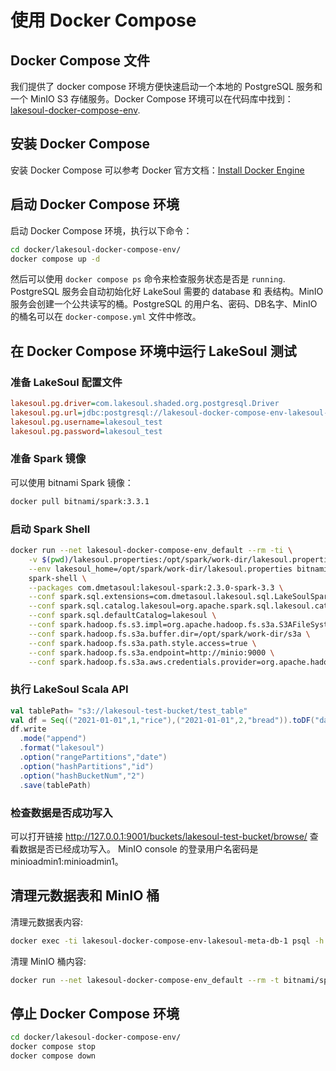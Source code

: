 # 使用 Docker Compose

<!--
SPDX-FileCopyrightText: 2023 LakeSoul Contributors

SPDX-License-Identifier: Apache-2.0
-->

## Docker Compose 文件
我们提供了 docker compose 环境方便快速启动一个本地的 PostgreSQL 服务和一个 MinIO S3 存储服务。Docker Compose 环境可以在代码库中找到：[lakesoul-docker-compose-env](https://github.com/lakesoul-io/LakeSoul/tree/main/docker/lakesoul-docker-compose-env).

## 安装 Docker Compose
安装 Docker Compose 可以参考 Docker 官方文档：[Install Docker Engine](https://docs.docker.com/engine/install/)

## 启动 Docker Compose 环境
启动 Docker Compose 环境，执行以下命令：
```bash
cd docker/lakesoul-docker-compose-env/
docker compose up -d
```
然后可以使用 `docker compose ps` 命令来检查服务状态是否是 `running`. PostgreSQL 服务会自动初始化好 LakeSoul 需要的 database 和 表结构。MinIO 服务会创建一个公共读写的桶。PostgreSQL 的用户名、密码、DB名字、MinIO 的桶名可以在 `docker-compose.yml` 文件中修改。

## 在 Docker Compose 环境中运行 LakeSoul 测试
### 准备 LakeSoul 配置文件
```ini title="lakesoul.properties"
lakesoul.pg.driver=com.lakesoul.shaded.org.postgresql.Driver
lakesoul.pg.url=jdbc:postgresql://lakesoul-docker-compose-env-lakesoul-meta-db-1:5432/lakesoul_test?stringtype=unspecified
lakesoul.pg.username=lakesoul_test
lakesoul.pg.password=lakesoul_test
```
### 准备 Spark 镜像
可以使用 bitnami Spark 镜像：
```bash
docker pull bitnami/spark:3.3.1
```

### 启动 Spark Shell
```bash
docker run --net lakesoul-docker-compose-env_default --rm -ti \
    -v $(pwd)/lakesoul.properties:/opt/spark/work-dir/lakesoul.properties \
    --env lakesoul_home=/opt/spark/work-dir/lakesoul.properties bitnami/spark:3.3.1 \
    spark-shell \
    --packages com.dmetasoul:lakesoul-spark:2.3.0-spark-3.3 \
    --conf spark.sql.extensions=com.dmetasoul.lakesoul.sql.LakeSoulSparkSessionExtension \
    --conf spark.sql.catalog.lakesoul=org.apache.spark.sql.lakesoul.catalog.LakeSoulCatalog \
    --conf spark.sql.defaultCatalog=lakesoul \
    --conf spark.hadoop.fs.s3.impl=org.apache.hadoop.fs.s3a.S3AFileSystem \
    --conf spark.hadoop.fs.s3a.buffer.dir=/opt/spark/work-dir/s3a \
    --conf spark.hadoop.fs.s3a.path.style.access=true \
    --conf spark.hadoop.fs.s3a.endpoint=http://minio:9000 \
    --conf spark.hadoop.fs.s3a.aws.credentials.provider=org.apache.hadoop.fs.s3a.AnonymousAWSCredentialsProvider
```

### 执行 LakeSoul Scala API
```scala
val tablePath= "s3://lakesoul-test-bucket/test_table"
val df = Seq(("2021-01-01",1,"rice"),("2021-01-01",2,"bread")).toDF("date","id","name")
df.write
  .mode("append")
  .format("lakesoul")
  .option("rangePartitions","date")
  .option("hashPartitions","id")
  .option("hashBucketNum","2")
  .save(tablePath)
```

### 检查数据是否成功写入
可以打开链接 http://127.0.0.1:9001/buckets/lakesoul-test-bucket/browse/ 查看数据是否已经成功写入。
MinIO console 的登录用户名密码是 minioadmin1:minioadmin1。

## 清理元数据表和 MinIO 桶
清理元数据表内容:
```bash
docker exec -ti lakesoul-docker-compose-env-lakesoul-meta-db-1 psql -h localhost -U lakesoul_test -d lakesoul_test -f /meta_cleanup.sql
```
清理 MinIO 桶内容:
```bash
docker run --net lakesoul-docker-compose-env_default --rm -t bitnami/spark:3.3.1 aws --no-sign-request --endpoint-url http://minio:9000 s3 rm --recursive s3://lakesoul-test-bucket/
```

## 停止 Docker Compose 环境
```bash
cd docker/lakesoul-docker-compose-env/
docker compose stop
docker compose down
```